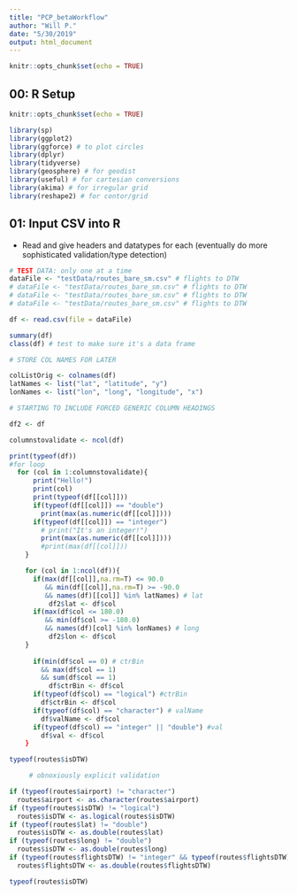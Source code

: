 ```yaml
---
title: "PCP_betaWorkflow"
author: "Will P."
date: "5/30/2019"
output: html_document
---
```


```r
knitr::opts_chunk$set(echo = TRUE)
```

## 00: R Setup

```r
knitr::opts_chunk$set(echo = TRUE)

library(sp)
library(ggplot2)
library(ggforce) # to plot circles
library(dplyr)
library(tidyverse)
library(geosphere) # for geodist
library(useful) # for cartesian conversions
library(akima) # for irregular grid
library(reshape2) # for contor/grid


```

## 01: Input CSV into R
* Read and give headers and datatypes for each (eventually do more sophisticated validation/type detection)

```r
# TEST DATA: only one at a time
dataFile <- "testData/routes_bare_sm.csv" # flights to DTW
# dataFile <- "testData/routes_bare_sm.csv" # flights to DTW
# dataFile <- "testData/routes_bare_sm.csv" # flights to DTW
# dataFile <- "testData/routes_bare_sm.csv" # flights to DTW

df <- read.csv(file = dataFile)

summary(df)
class(df) # test to make sure it's a data frame

# STORE COL NAMES FOR LATER

colListOrig <- colnames(df)
latNames <- list("lat", "latitude", "y")
lonNames <- list("lon", "long", "longitude", "x")

# STARTING TO INCLUDE FORCED GENERIC COLUMN HEADINGS

df2 <- df

columnstovalidate <- ncol(df)

print(typeof(df))
#for loop
  for (col in 1:columnstovalidate){ 
      print("Hello!")
      print(col)
      print(typeof(df[[col]]))
      if(typeof(df[[col]]) == "double")
        print(max(as.numeric(df[[col]])))
      if(typeof(df[[col]]) == "integer")
        # print("It's an integer!")
        print(max(as.numeric(df[[col]])))
        #print(max(df[[col]]))
    }

    for (col in 1:ncol(df)){ 
      if(max(df[[col]],na.rm=T) <= 90.0 
         && min(df[[col]],na.rm=T) >= -90.0 
         && names(df)[[col]] %in% latNames) # lat
          df2$lat <- df$col
      if(max(df$col <= 180.0) 
         && min(df$col >= -180.0)
         && names(df)[col] %in% lonNames) # long
          df2$lon <- df$col
    }
      
      if(min(df$col == 0) # ctrBin
        && max(df$col == 1)
        && sum(df$col == 1)
          df$ctrBin <- df$col
      if(typeof(df$col) == "logical") #ctrBin
        df$ctrBin <- df$col
      if(typeof(df$col) == "character") # valName
        df$valName <- df$col
      if(typeof(df$col) == "integer" || "double") #val
        df$val <- df$col
    }

typeof(routes$isDTW)

     # obnoxiously explicit validation

if (typeof(routes$airport) != "character")
  routes$airport <- as.character(routes$airport)
if (typeof(routes$isDTW) != "logical")
  routes$isDTW <- as.logical(routes$isDTW)
if (typeof(routes$lat) != "double")
  routes$isDTW <- as.double(routes$lat)
if (typeof(routes$long) != "double")
  routes$isDTW <- as.double(routes$long)
if (typeof(routes$flightsDTW) != "integer" && typeof(routes$flightsDTW) != "double" )
  routes$flightsDTW <- as.double(routes$flightsDTW)

typeof(routes$isDTW)

```

